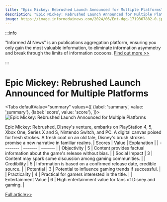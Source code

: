 ```yaml
---
title: "Epic Mickey: Rebrushed Launch Announced for Multiple Platforms"
description: "Epic Mickey: Rebrushed Launch Announced for Multiple Platforms"
image: https://image.informedainews.com/2024/06/Ent-dgq-1719367882-0.jpg
---
```



:::info

"Informed AI News" is an publications aggregation platform, ensuring you only gain the most valuable information, to eliminate information asymmetry and break through the limits of information cocoons.  [Find out more >>](/)

:::

# Epic Mickey: Rebrushed Launch Announced for Multiple Platforms


<Tabs
	defaultValue="summary"
	values={[
	{label: 'summary', value: 'summary'},
	{label: 'score', value: 'score'},
]}>
<TabItem value="summary">
<img
  src="https://image.informedainews.com/2024/06/Ent-dgq-1719367882-0.jpg"
  alt="Epic Mickey: Rebrushed Launch Announced for Multiple Platforms"
/>



Epic Mickey: Rebrushed, Disney's venture, embarks on PlayStation 4, 5, Xbox One, Series X and S, Nintendo Switch, and PC. A digital canvas poised for fresh strokes. A fresh coat on an old tale, Disney's brush strokes promise a new narrative in familiar realms.
</TabItem>
<TabItem value="score">
	| Scores     | Value   | Explanation |
	| -------- | ------- | ------- |
	| Objectivity  | 5    | Content provides factual information about the game's release without bias.    |
	| Social Impact | 3     | Content may spark some discussion among gaming communities.    |
	| Credibility    | 5    | Information is based on a confirmed release date, credible source.    |
	| Potential    | 3    | Potential to influence gaming trends if successful.    |
	| Practicality    | 4    | Practical for gamers interested in the title.    |
	| Entertainment Value    | 6    | High entertainment value for fans of Disney and gaming.    |
</TabItem>
</Tabs>

[Full article>>](https://www.ign.com/articles/epic-mickey-rebrushed-release-date-confirmed)
